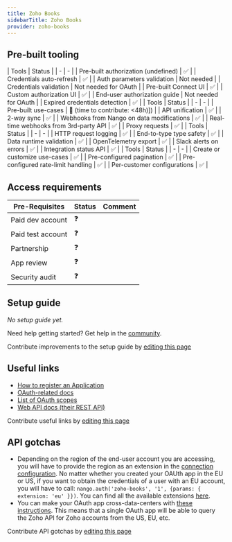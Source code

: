 ```yaml
---
title: Zoho Books
sidebarTitle: Zoho Books
provider: zoho-books
---
```




<Overview />

## Pre-built tooling

<AccordionGroup>
<Accordion title="✅ Authorization">
| Tools | Status |
| - | - |
| Pre-built authorization (undefined) | ✅ |
| Credentials auto-refresh | ✅ |
| Auth parameters validation | Not needed |
| Credentials validation | Not needed for OAuth |
| Pre-built Connect UI | ✅ |
| Custom authorization UI | ✅ |
| End-user authorization guide | Not needed for OAuth |
| Expired credentials detection | ✅ |
</Accordion>
<Accordion title="✅ Read & write data">
| Tools | Status |
| - | - |
| Pre-built use-cases | 🚫 (time to contribute: &lt;48h)]) |
| API unification | ✅ |
| 2-way sync | ✅ |
| Webhooks from Nango on data modifications | ✅ |
| Real-time webhooks from 3rd-party API | ✅ |
| Proxy requests | ✅ |
</Accordion>
<Accordion title="✅ Observability & data quality">
| Tools | Status |
| - | - |
| HTTP request logging | ✅ |
| End-to-type type safety | ✅ |
| Data runtime validation | ✅ |
| OpenTelemetry export | ✅ |
| Slack alerts on errors | ✅ |
| Integration status API | ✅ |
</Accordion>
<Accordion title="✅ Customization">
| Tools | Status |
| - | - |
| Create or customize use-cases | ✅ |
| Pre-configured pagination | ✅ |
| Pre-configured rate-limit handling | ✅ |
| Per-customer configurations | ✅ |
</Accordion>
</AccordionGroup>

<PreBuiltUseCases />

## Access requirements
| Pre-Requisites | Status | Comment|
| - | - | - |
| Paid dev account | ❓ |  |
| Paid test account | ❓ |  |
| Partnership | ❓ | |
| App review | ❓ |  |
| Security audit | ❓ | |


## Setup guide

_No setup guide yet._

<Tip>Need help getting started? Get help in the [community](https://nango.dev/slack).</Tip>

<Note>Contribute improvements to the setup guide by [editing this page](https://github.com/nangohq/nango/tree/master/docs-v2/integrations/all/zoho-books.mdx)</Note>


## Useful links

-   [How to register an Application](https://accounts.zoho.com/developerconsole)
-   [OAuth-related docs](https://www.zoho.com/books/api/v3/oauth/#overview)
-   [List of OAuth scopes](https://www.zoho.com/books/api/v3/oauth/#overview:~:text=List%20of%20scopes%20available%20in%20Zoho%20Books%20%3A)
-   [Web API docs (their REST API)](https://www.zoho.com/books/api/v3/apicollection/#overview)

<Note>Contribute useful links by [editing this page](https://github.com/nangohq/nango/tree/master/docs-v2/integrations/all/zoho-books.mdx)</Note>

## API gotchas

- Depending on the region of the end-user account you are accessing, you will have to provide the region as an extension in the [connection configuration](/guides/getting-started/authorize-an-api-from-your-app#apis-requiring-connection-specific-configuration-for-authorization). No matter whether you created your OAUth app in the EU or US, if you want to obtain the credentials of a user with an EU account, you will have to call: `nango.auth('zoho-books', '1', {params: { extension: 'eu' }})`. You can find all the available extensions [here](https://www.zoho.com/books/api/v3/introduction/#multidc).
- You can make your OAuth app cross-data-centers with [these instructions](https://www.zoho.com/books/api/v3/introduction/#multidc). This means that a single OAuth app will be able to query the Zoho API for Zoho accounts from the US, EU, etc.

<Note>Contribute API gotchas by [editing this page](https://github.com/nangohq/nango/tree/master/docs-v2/integrations/all/zoho-books.mdx)</Note>
